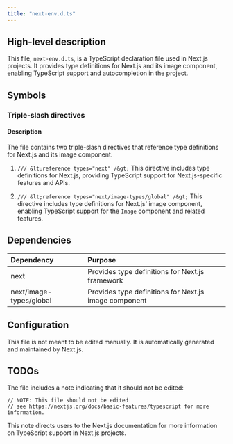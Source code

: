 ```yaml
---
title: "next-env.d.ts"
---
```


## High-level description
This file, `next-env.d.ts`, is a TypeScript declaration file used in Next.js projects. It provides type definitions for Next.js and its image component, enabling TypeScript support and autocompletion in the project.

## Symbols

### Triple-slash directives
#### Description
The file contains two triple-slash directives that reference type definitions for Next.js and its image component.

1. `/// &lt;reference types="next" /&gt;`
   This directive includes type definitions for Next.js, providing TypeScript support for Next.js-specific features and APIs.

2. `/// &lt;reference types="next/image-types/global" /&gt;`
   This directive includes type definitions for Next.js' image component, enabling TypeScript support for the `Image` component and related features.

## Dependencies
| Dependency | Purpose |
|:-----------|:--------|
| next | Provides type definitions for Next.js framework |
| next/image-types/global | Provides type definitions for Next.js image component |

## Configuration
This file is not meant to be edited manually. It is automatically generated and maintained by Next.js.

## TODOs
The file includes a note indicating that it should not be edited:
```
// NOTE: This file should not be edited
// see https://nextjs.org/docs/basic-features/typescript for more information.
```

This note directs users to the Next.js documentation for more information on TypeScript support in Next.js projects.